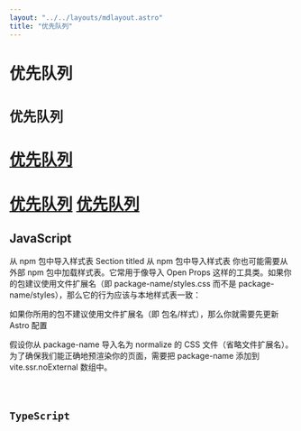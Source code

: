 ```yaml
---
layout: "../../layouts/mdlayout.astro"
title: "优先队列"
---
```



# 优先队列

# `优先队列`

# [优先队列](#)

# [优先队列](#) [优先队列](#)

## JavaScript

从 npm 包中导入样式表
Section titled 从 npm 包中导入样式表
你也可能需要从外部 npm 包中加载样式表。它常用于像导入 Open Props 这样的工具类。如果你的包建议使用文件扩展名（即 package-name/styles.css 而不是 package-name/styles），那么它的行为应该与本地样式表一致：

如果你所用的包不建议使用文件扩展名（即 包名/样式），那么你就需要先更新 Astro 配置

假设你从 package-name 导入名为 normalize 的 CSS 文件（省略文件扩展名）。为了确保我们能正确地预渲染你的页面，需要把 package-name 添加到 vite.ssr.noExternal 数组中。

<Code code={js} lang="js" theme="github-dark" />

## TypeScript

<Code code={ts} lang="ts" theme="github-dark" />
